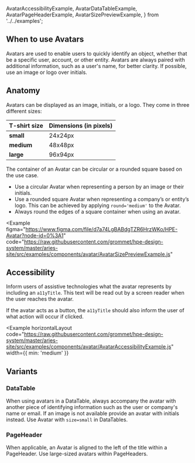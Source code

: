   AvatarAccessibilityExample,
  AvatarDataTableExample,
  AvatarPageHeaderExample,
  AvatarSizePreviewExample,
} from '../../examples';

## When to use Avatars

Avatars are used to enable users to quickly identify an object, whether that be a specific user, account, or other entity. Avatars are always paired with additional information, such as a user's name, for better clarity. If possible, use an image or logo over initials.

## Anatomy

Avatars can be displayed as an image, initials, or a logo. They come in three different sizes:

| T-shirt size |  Dimensions (in pixels)   |
| ----------   | --------------|
| **small**    |    24x24px    |
| **medium**   |    48x48px    |
| **large**    |    96x94px    |


The container of an Avatar can be circular or a rounded square based on the use case.

- Use a circular Avatar when representing a person by an image or their initials.
- Use a rounded square Avatar when representing a company’s or entity’s logo. This can be achieved by applying `round='medium'` to the Avatar.
- Always round the edges of a square container when using an avatar.

<Example
  figma="https://www.figma.com/file/d7a74LgBABdgTZR6HrzWKo/HPE-Avatar?node-id=0%3A1"
  code="https://raw.githubusercontent.com/grommet/hpe-design-system/master/aries-site/src/examples/components/avatar/AvatarSizePreviewExample.js"
>
  <AvatarSizePreviewExample />
</Example>

## Accessibility

Inform users of assistive technologies what the avatar represents by including an `a11yTitle`. This text will be read out by a screen reader when the user reaches the avatar.

If the avatar acts as a button, the `a11yTitle` should also inform the user of what action will occur if clicked.

<Example
  horizontalLayout
  code="https://raw.githubusercontent.com/grommet/hpe-design-system/master/aries-site/src/examples/components/avatar/AvatarAccessibilityExample.js"
  width={{ min: 'medium' }}
>
  <AvatarAccessibilityExample />
</Example>

## Variants

### DataTable

When using avatars in a DataTable, always accompany the avatar with another piece of identifying information such as the user or company's name or email. If an image is not available provide an avatar with initials instead. Use Avatar with `size=small` in DataTables.

<BestPracticeGroup columns="100%">
  <Example
    height="none"
    bestPractice={{
      type: 'do',
      message:
        'Include avatars to help the user to quickly scan the table and identify a specific user. Use initials in the avatar when an image is not available.',
    }}
  >
    <AvatarDataTableExample />
  </Example>
  <Example
    height="none"
    bestPractice={{
      type: 'dont',
      message: `Don't remove an avatar if an image is not available. This breaks visual consistency. Instead, use initials as a placeholder.`,
    }}
  >
    <AvatarDataTableExample bestPractice={false} />
  </Example>
</BestPracticeGroup>

### PageHeader

When applicable, an Avatar is aligned to the left of the title within a PageHeader. Use large-sized avatars within PageHeaders.

<Example code="https://raw.githubusercontent.com/grommet/hpe-design-system/master/aries-site/src/examples/components/avatar/AvatarPageHeaderExample.js" height="medium" pad="small">
  <AvatarPageHeaderExample />
</Example>
